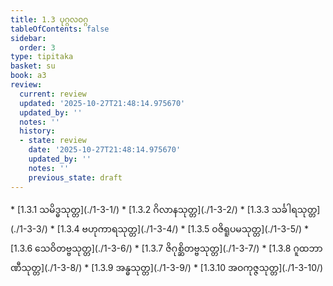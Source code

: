 ```yaml
---
title: 1.3 ပုဂ္ဂလဝဂ္ဂ
tableOfContents: false
sidebar:
  order: 3
type: tipitaka
basket: su
book: a3
review:
  current: review
  updated: '2025-10-27T21:48:14.975670'
  updated_by: ''
  notes: ''
  history:
  - state: review
    date: '2025-10-27T21:48:14.975670'
    updated_by: ''
    notes: ''
    previous_state: draft
---
```



<ReviewStatus review={frontmatter.review} showDetails={true} />

<HypothesisAnnotation frontmatter={frontmatter} />

<DynamicBreadcrumb />



<TableOfContents book="a3" section="1.3">
* [1.3.1 သမိဒ္ဓသုတ္တ](./1-3-1/)
* [1.3.2 ဂိလာနသုတ္တ](./1-3-2/)
* [1.3.3 သင်္ခါရသုတ္တ](./1-3-3/)
* [1.3.4 ဗဟုကာရသုတ္တ](./1-3-4/)
* [1.3.5 ဝဇိရူပမသုတ္တ](./1-3-5/)
* [1.3.6 သေဝိတဗ္ဗသုတ္တ](./1-3-6/)
* [1.3.7 ဇိဂုစ္ဆိတဗ္ဗသုတ္တ](./1-3-7/)
* [1.3.8 ဂူထဘာဏီသုတ္တ](./1-3-8/)
* [1.3.9 အန္ဓသုတ္တ](./1-3-9/)
* [1.3.10 အဝကုဇ္ဇသုတ္တ](./1-3-10/)
</TableOfContents>